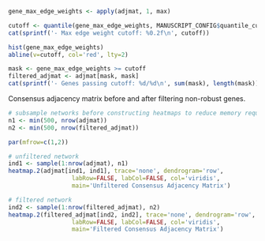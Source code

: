 ```r
gene_max_edge_weights <- apply(adjmat, 1, max)

cutoff <- quantile(gene_max_edge_weights, MANUSCRIPT_CONFIG$quantile_cutoff)
cat(sprintf('- Max edge weight cutoff: %0.2f\n', cutoff))

hist(gene_max_edge_weights)
abline(v=cutoff, col='red', lty=2)
```

```r
mask <- gene_max_edge_weights >= cutoff
filtered_adjmat <- adjmat[mask, mask]
cat(sprintf('- Genes passing cutoff: %d/%d\n', sum(mask), length(mask)))
```

Consensus adjacency matrix before and after filtering non-robust genes.

```r
# subsample networks before constructing heatmaps to reduce memory requirements
n1 <- min(500, nrow(adjmat))
n2 <- min(500, nrow(filtered_adjmat))

par(mfrow=c(1,2))

# unfiltered network
ind1 <- sample(1:nrow(adjmat), n1)
heatmap.2(adjmat[ind1, ind1], trace='none', dendrogram='row',
                  labRow=FALSE, labCol=FALSE, col='viridis',
                  main='Unfiltered Consensus Adjacency Matrix')

# filtered network
ind2 <- sample(1:nrow(filtered_adjmat), n2)
heatmap.2(filtered_adjmat[ind2, ind2], trace='none', dendrogram='row',
                  labRow=FALSE, labCol=FALSE, col='viridis',
                  main='Filtered Consensus Adjacency Matrix')
```

